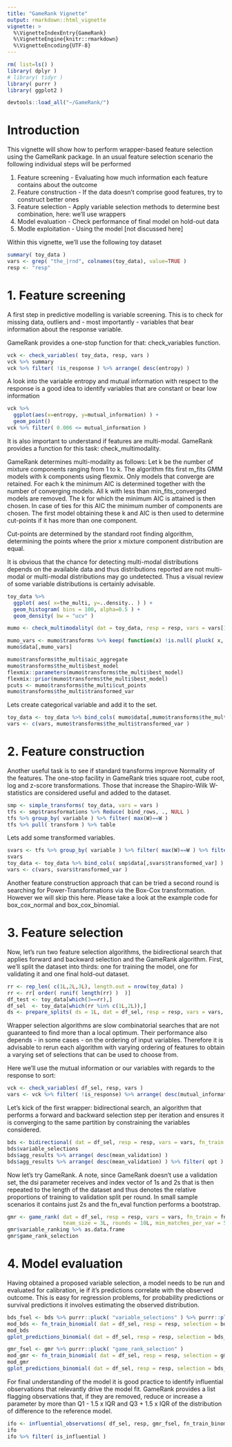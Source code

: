 ```yaml
---
title: "GameRank Vignette"
output: rmarkdown::html_vignette
vignette: >
  %\VignetteIndexEntry{GameRank}
  %\VignetteEngine{knitr::rmarkdown}
  %\VignetteEncoding{UTF-8}
---
```


```r
rm( list=ls() )
library( dplyr )
# library( tidyr )
library( purrr )
library( ggplot2 )

devtools::load_all("~/GameRank/")
```

# Introduction
This vignette will show how to perform wrapper-based feature selection using the GameRank package.
In an usual feature selection scenario the following individual steps will be performed

1. Feature screening - Evaluating how much information each feature contains about the outcome
2. Feature construction - If the data doesn't comprise good features, try to construct better ones
3. Feature selection - Apply variable selection methods to determine best combination, here: we'll use wrappers
4. Model evaluation - Check performance of final model on hold-out data
5. Modle exploitation - Using the model [not discussed here]

Within this vignette, we'll use the following toy dataset

```r
summary( toy_data )
vars <- grep( "the_|rnd", colnames(toy_data), value=TRUE )
resp <- "resp"
```

# 1. Feature screening

A first step in predictive modelling is variable screening. This is to check for missing data,
outliers and - most importantly - variables that bear information about the response variable.

GameRank provides a one-stop function for that: check_variables function.


```r
vck <- check_variables( toy_data, resp, vars )
vck %>% summary
vck %>% filter( !is_response ) %>% arrange( desc(entropy) )
```

A look into the variable entropy and mutual information with respect to the response is a good idea to
identify variables that are constant or bear low information 

```r
vck %>% 
  ggplot(aes(x=entropy, y=mutual_information) ) +
  geom_point()
vck %>% filter( 0.006 <= mutual_information )
```

It is also important to understand if features are multi-modal. GameRank provides a function for this task: check_multimodality.

GameRank determines multi-modality as follows: Let k be the number of mixture components ranging from 1 to k. The algorithm
fits first m_fits GMM models with k components using flexmix. Only models that converge are retained. For each k the minimum AIC
is determined together with the number of converging models. All k with less than min_fits_converged models are removed. The
k for which the minimum AIC is attained is then chosen. In case of ties for this AIC the minimum number of components are chosen.
The first model obtaining these k and AIC is then used to determine cut-points if it has more than one component.

Cut-points are determined by the standard root finding algorithm, determining the points where the prior x mixture component distribution
are equal.

It is obvious that the chance for detecting multi-modal distributions depends on the available data and thus distributions reported
are not multi-modal or multi-modal distributions may go undetected. Thus a visual review of some variable distributions is certainly
advisable.


```r
toy_data %>%
  ggplot( aes( x=the_multi, y=..density.. ) ) +
  geom_histogram( bins = 100, alpha=0.5 ) +
  geom_density( bw = "ucv" ) 

mumo <- check_multimodality( dat = toy_data, resp = resp, vars = vars[1:9],n_comp = 3, m_fits = 25,  min_fits_converged = 20 )

mumo_vars <- mumo$transforms %>% keep( function(x) !is.null( pluck( x, "transformed_var" ) ) ) %>% map( "transformed_var" ) %>% as.character
mumo$data[,mumo_vars]

mumo$transforms$the_multi$aic_aggregate
mumo$transforms$the_multi$best_model
flexmix::parameters(mumo$transforms$the_multi$best_model)
flexmix::prior(mumo$transforms$the_multi$best_model)
pcuts <- mumo$transforms$the_multi$cut_points
mumo$transforms$the_multi$transformed_var
```

Lets create categorical variable and add it to the set.

```r
toy_data <- toy_data %>% bind_cols( mumo$data[,mumo$transforms$the_multi$transformed_var] )
vars <- c(vars, mumo$transforms$the_multi$transformed_var )
```

# 2. Feature construction
Another useful task is to see if standard transforms improve Normality of the features. The one-stop facility in GameRank
tries square root, cube root, log and z-score transformations. Those that increase the Shapiro-Wilk W-statistics are considered
useful and added to the dataset.


```r
smp <- simple_transforms( toy_data, vars = vars )
tfs <- smp$transformations %>% Reduce( bind_rows, ., NULL )
tfs %>% group_by( variable ) %>% filter( max(W)==W )
tfs %>% pull( transform ) %>% table 
```

Lets add some transformed variables.

```r
svars <- tfs %>% group_by( variable ) %>% filter( max(W)==W ) %>% filter( "identity"!=transform )
svars
toy_data <- toy_data %>% bind_cols( smp$data[,svars$transformed_var] )
vars <- c(vars, svars$transformed_var )
```

Another feature construction approach that can be tried a second round is searching for Power-Transformations via the Box-Cox transformation.
However we will skip this here. Please take a look at the example code for box_cox_normal and box_cox_binomial.


# 3. Feature selection
Now, let's run two feature selection algorithms, the bidirectional search that applies forward and backward selection and the GameRank algorithm.
First, we'll split the dataset into thirds: one for training the model, one for validating it and one final hold-out dataset.


```r
rr <- rep_len( c(1L,2L,3L), length.out = nrow(toy_data) ) 
rr <- rr[ order( runif( length(rr) )  )]
df_test <- toy_data[which(3==rr),]
df_sel  <- toy_data[which(rr %in% c(1L,2L)),]
ds <- prepare_splits( ds = 1L, dat = df_sel, resp = resp, vars = vars, fn_train = fn_train_binomial, fn_eval = fn_eval_binomial )
```

Wrapper selection algorithms are slow combinatorial searches that are not guaranteed to find more than a local optimum. Their performance also
depends - in some cases - on the ordering of input variables. Therefore it is advisable to rerun each algorithm with varying ordering of features
to obtain a varying set of selections that can be used to choose from.

Here we'll use the mutual information or our variables with regards to the response to sort:

```r
vck <- check_variables( df_sel, resp, vars )
vars <- vck %>% filter( !is_response) %>% arrange( desc(mutual_information) ) %>% pull( variable )
```

Let's kick of the first wrapper: bidirectional search, an algorithm that performs a forward and backward selection step per iteration and
ensures it is converging to the same partition by constraining the variables considered.


```r
bds <- bidirectional( dat = df_sel, resp = resp, vars = vars, fn_train = fn_train_binomial, fn_eval = fn_eval_binomial_auroc, m = 6L, ds = ds, maximize = TRUE )
bds$variable_selections
bds$agg_results %>% arrange( desc(mean_validation) )
bds$agg_results %>% arrange( desc(mean_validation) ) %>% filter( opt )
```

Now let's try GameRank. A note, since GameRank doesn't use a validation set, the dsi parameter receives and index vector of 1s and 2s that is then
repeated to the length of the dataset and thus denotes the relative proportions of training to validation split per round. In small sample scenarios
it contains just 2s and the fn_eval function performs a bootstrap.


```r
gmr <- game_rank( dat = df_sel, resp = resp, vars = vars, fn_train = fn_train_binomial, fn_eval = fn_eval_binomial_auroc, m = 6L, dsi = c(1L,2L), maximize = TRUE, 
                  team_size = 3L, rounds = 10L, min_matches_per_var = 5L )
gmr$variable_ranking %>% as.data.frame
gmr$game_rank_selection
```


# 4. Model evaluation
Having obtained a proposed variable selection, a model needs to be run and evaluated for calibration, ie if it's predictions correlate with
the observed outcome. This is easy for regression problems, for probability predictions or survival predictions it involves estimating the
observed distribution.


```r
bds_fsel <- bds %>% purrr::pluck( "variable_selections" ) %>% purrr::pluck( 1L)
mod_bds <- fn_train_binomial( dat = df_sel, resp = resp, selection = bds_fsel  )
mod_bds
gplot_predictions_binomial( dat = df_sel, resp = resp, selection = bds_fsel, mod = mod_bds )

```
```r
gmr_fsel <- gmr %>% purrr::pluck( "game_rank_selection" ) 
mod_gmr <- fn_train_binomial( dat = df_sel, resp = resp, selection = gmr_fsel  )
mod_gmr
gplot_predictions_binomial( dat = df_sel, resp = resp, selection = bds_fsel, mod = mod_gmr )
```

For final understanding of the model it is good practice to identify influential observations that relevantly drive
the model fit. GameRank provides a list flagging observations that, if they are removed, reduce or increase a parameter by more than 
Q1 - 1.5 x IQR and Q3 + 1.5 x IQR of the distribution of difference to the reference model.


```r
ifo <- influential_observations( df_sel, resp, gmr_fsel, fn_train_binomial, fn_eval_binomial_auroc, fn_infl_coefficients, fn_predict_glm )
ifo 
ifo %>% filter( is_influential ) 
```

